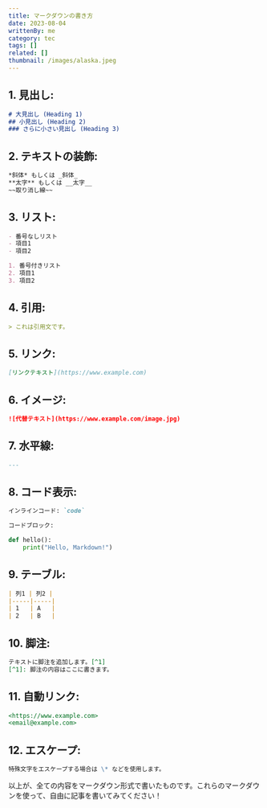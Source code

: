 ```yaml
---
title: マークダウンの書き方
date: 2023-08-04
writtenBy: me
category: tec
tags: []
related: []
thumbnail: /images/alaska.jpeg
---
```


## 1. 見出し:

```markdown
# 大見出し (Heading 1)
## 小見出し (Heading 2)
### さらに小さい見出し (Heading 3)
```

## 2. テキストの装飾:

```markdown
*斜体* もしくは _斜体_
**太字** もしくは __太字__
~~取り消し線~~
```

## 3. リスト:

```markdown
- 番号なしリスト
- 項目1
- 項目2

1. 番号付きリスト
2. 項目1
3. 項目2
```

## 4. 引用:

```markdown
> これは引用文です。
```

## 5. リンク:

```markdown
[リンクテキスト](https://www.example.com)
```

## 6. イメージ:

```markdown
![代替テキスト](https://www.example.com/image.jpg)
```

## 7. 水平線:

```markdown
---
```

## 8. コード表示:

```markdown
インラインコード: `code`
```

```markdown
コードブロック:
```
```python
def hello():
    print("Hello, Markdown!")
```

## 9. テーブル:

```markdown
| 列1 | 列2 |
|-----|-----|
| 1   | A   |
| 2   | B   |
```

## 10. 脚注:

```markdown
テキストに脚注を追加します。[^1]
[^1]: 脚注の内容はここに書きます。
```

## 11. 自動リンク:

```markdown
<https://www.example.com>
<email@example.com>
```

## 12. エスケープ:

```markdown
特殊文字をエスケープする場合は \* などを使用します。
```

以上が、全ての内容をマークダウン形式で書いたものです。これらのマークダウンを使って、自由に記事を書いてみてください！
